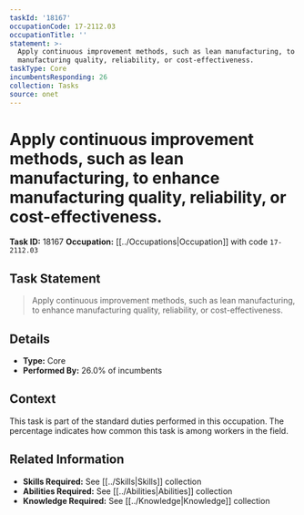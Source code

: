 ```yaml
---
taskId: '18167'
occupationCode: 17-2112.03
occupationTitle: ''
statement: >-
  Apply continuous improvement methods, such as lean manufacturing, to enhance
  manufacturing quality, reliability, or cost-effectiveness.
taskType: Core
incumbentsResponding: 26
collection: Tasks
source: onet
---
```

# Apply continuous improvement methods, such as lean manufacturing, to enhance manufacturing quality, reliability, or cost-effectiveness.

**Task ID:** 18167
**Occupation:** [[../Occupations|Occupation]] with code `17-2112.03`

## Task Statement

> Apply continuous improvement methods, such as lean manufacturing, to enhance manufacturing quality, reliability, or cost-effectiveness.

## Details

- **Type:** Core
- **Performed By:** 26.0% of incumbents

## Context

This task is part of the standard duties performed in this occupation. The percentage indicates how common this task is among workers in the field.

## Related Information

- **Skills Required:** See [[../Skills|Skills]] collection
- **Abilities Required:** See [[../Abilities|Abilities]] collection
- **Knowledge Required:** See [[../Knowledge|Knowledge]] collection
